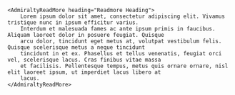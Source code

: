 ```tsx
<AdmiraltyReadMore heading="Readmore Heading">
    Lorem ipsum dolor sit amet, consectetur adipiscing elit. Vivamus tristique nunc in ipsum efficitur varius.
    Interdum et malesuada fames ac ante ipsum primis in faucibus. Aliquam laoreet dolor in posuere feugiat. Quisque
    arcu dolor, tincidunt eget metus at, volutpat vestibulum felis. Quisque scelerisque metus a neque tincidunt
    tincidunt in et ex. Phasellus et tellus venenatis, feugiat orci vel, scelerisque lacus. Cras finibus vitae massa
    et facilisis. Pellentesque tempus, metus quis ornare ornare, nisl elit laoreet ipsum, ut imperdiet lacus libero at
    lacus.
</AdmiraltyReadMore>
```
